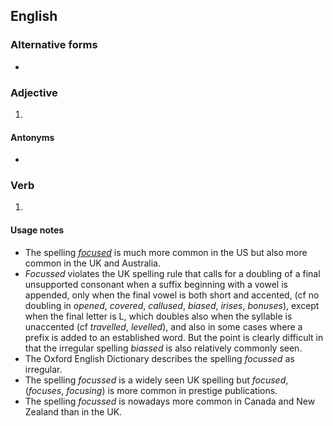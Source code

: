 ==English==

===Alternative forms===
* {{l|en|focused}}

===Adjective===
{{en-adj}}

# {{lb|en|British}} {{alternative spelling of|en|focused}}

====Antonyms====
* {{l|en|unfocussed}}

===Verb===
{{head|en|verb form}}

# {{lb|en|British}} {{en-past of|focus}}

====Usage notes====
* The spelling ''[[focused]]'' is much more common in the US but also more common in the UK and Australia.
* ''Focussed'' violates the UK spelling rule that calls for a doubling of a final unsupported consonant when a suffix beginning with a vowel is appended, only when the final vowel is both short and accented, (cf no doubling in ''opened'', ''covered'', ''callused'', ''biased'', ''irises'', ''bonuses''), except when the final letter is L, which doubles also when the syllable is unaccented (cf ''travelled'', ''levelled''), and also in some cases where a prefix is added to an established word. But the point is clearly difficult in that the irregular spelling ''biassed'' is also relatively commonly seen.
* The Oxford English Dictionary describes the spelling ''focussed'' as irregular.
* The spelling ''focussed'' is a widely seen UK spelling but ''focused'', (''focuses'', ''focusing'') is more common in prestige publications.
* The spelling ''focussed'' is nowadays more common in Canada and New Zealand than in the UK.